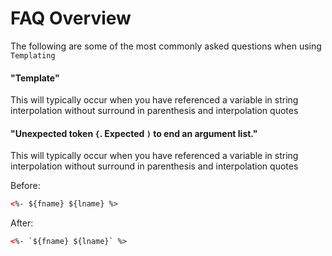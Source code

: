 
# FAQ Overview
The following are some of the most commonly asked questions when using `Templating`

#### "Template"
This will typically occur when you have referenced a variable in string interpolation without surround in parenthesis and interpolation quotes

#### "Unexpected token `{`. Expected `)` to end an argument list."
This will typically occur when you have referenced a variable in string interpolation without surround in parenthesis and interpolation quotes

Before:

```html
<%- ${fname} ${lname} %>
```

After:

```html
<%- `${fname} ${lname}` %>
```
